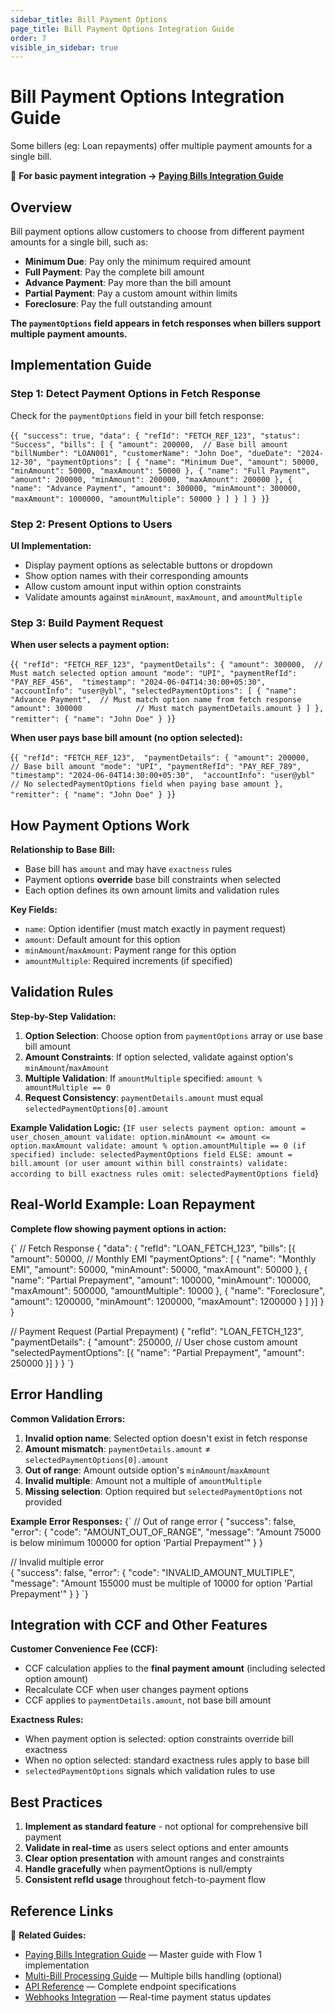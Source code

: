 ```yaml
---
sidebar_title: Bill Payment Options
page_title: Bill Payment Options Integration Guide
order: 7
visible_in_sidebar: true
---
```


# Bill Payment Options Integration Guide

Some billers (eg: Loan repayments) offer multiple payment amounts for a single bill.

📖 **For basic payment integration → <a href="/payments/billpay/api-integration/paying_bills" target="_blank">Paying Bills Integration Guide</a>**

## Overview

Bill payment options allow customers to choose from different payment amounts for a single bill, such as:
- **Minimum Due**: Pay only the minimum required amount
- **Full Payment**: Pay the complete bill amount  
- **Advance Payment**: Pay more than the bill amount
- **Partial Payment**: Pay a custom amount within limits
- **Foreclosure**: Pay the full outstanding amount

**The `paymentOptions` field appears in fetch responses when billers support multiple payment amounts.**

## Implementation Guide

### Step 1: Detect Payment Options in Fetch Response

Check for the `paymentOptions` field in your bill fetch response:

<CodeBlockWithCopy language="json">{`
{
  "success": true,
  "data": {
    "refId": "FETCH_REF_123",
    "status": "Success",
    "bills": [
      {
        "amount": 200000,  // Base bill amount
        "billNumber": "LOAN001",
        "customerName": "John Doe",
        "dueDate": "2024-12-30",
        "paymentOptions": [
          {
            "name": "Minimum Due",
            "amount": 50000,
            "minAmount": 50000,
            "maxAmount": 50000
          },
          {
            "name": "Full Payment", 
            "amount": 200000,
            "minAmount": 200000,
            "maxAmount": 200000
          },
          {
            "name": "Advance Payment",
            "amount": 300000,
            "minAmount": 300000,
            "maxAmount": 1000000,
            "amountMultiple": 50000
          }
        ]
      }
    ]
  }
}
`}</CodeBlockWithCopy>

### Step 2: Present Options to Users

**UI Implementation:**
- Display payment options as selectable buttons or dropdown
- Show option names with their corresponding amounts
- Allow custom amount input within option constraints
- Validate amounts against `minAmount`, `maxAmount`, and `amountMultiple`

### Step 3: Build Payment Request

**When user selects a payment option:**

<CodeBlockWithCopy language="json">{`
{
  "refId": "FETCH_REF_123",
  "paymentDetails": {
    "amount": 300000,  // Must match selected option amount
    "mode": "UPI",
    "paymentRefId": "PAY_REF_456", 
    "timestamp": "2024-06-04T14:30:00+05:30",
    "accountInfo": "user@ybl",
    "selectedPaymentOptions": [
      {
        "name": "Advance Payment",  // Must match option name from fetch response
        "amount": 300000            // Must match paymentDetails.amount
      }
    ]
  },
  "remitter": {
    "name": "John Doe"
  }
}
`}</CodeBlockWithCopy>

**When user pays base bill amount (no option selected):**

<CodeBlockWithCopy language="json">{`
{
  "refId": "FETCH_REF_123", 
  "paymentDetails": {
    "amount": 200000,  // Base bill amount
    "mode": "UPI",
    "paymentRefId": "PAY_REF_789",
    "timestamp": "2024-06-04T14:30:00+05:30", 
    "accountInfo": "user@ybl"
    // No selectedPaymentOptions field when paying base amount
  },
  "remitter": {
    "name": "John Doe"
  }
}
`}</CodeBlockWithCopy>

## How Payment Options Work

**Relationship to Base Bill:**
- Base bill has `amount` and may have `exactness` rules
- Payment options **override** base bill constraints when selected
- Each option defines its own amount limits and validation rules

**Key Fields:**
- `name`: Option identifier (must match exactly in payment request)
- `amount`: Default amount for this option
- `minAmount`/`maxAmount`: Payment range for this option
- `amountMultiple`: Required increments (if specified)

## Validation Rules

**Step-by-Step Validation:**

1. **Option Selection**: Choose option from `paymentOptions` array or use base bill amount
2. **Amount Constraints**: If option selected, validate against option's `minAmount`/`maxAmount`
3. **Multiple Validation**: If `amountMultiple` specified: `amount % amountMultiple == 0`
4. **Request Consistency**: `paymentDetails.amount` must equal `selectedPaymentOptions[0].amount`

**Example Validation Logic:**
<CodeBlockWithCopy language="text">{`
IF user selects payment option:
  amount = user_chosen_amount
  validate: option.minAmount <= amount <= option.maxAmount
  validate: amount % option.amountMultiple == 0 (if specified)
  include: selectedPaymentOptions field
ELSE:
  amount = bill.amount (or user amount within bill constraints)
  validate: according to bill exactness rules
  omit: selectedPaymentOptions field
`}</CodeBlockWithCopy>

## Real-World Example: Loan Repayment

**Complete flow showing payment options in action:**

<CodeBlockWithCopy language="json">{`
// Fetch Response
{
  "data": {
    "refId": "LOAN_FETCH_123",
    "bills": [{
      "amount": 50000,  // Monthly EMI
      "paymentOptions": [
        {
          "name": "Monthly EMI",
          "amount": 50000,
          "minAmount": 50000,
          "maxAmount": 50000
        },
        {
          "name": "Partial Prepayment",
          "amount": 100000,
          "minAmount": 100000,
          "maxAmount": 500000,
          "amountMultiple": 10000
        },
        {
          "name": "Foreclosure",
          "amount": 1200000,
          "minAmount": 1200000,
          "maxAmount": 1200000
        }
      ]
    }]
  }
}

// Payment Request (Partial Prepayment)
{
  "refId": "LOAN_FETCH_123",
  "paymentDetails": {
    "amount": 250000,  // User chose custom amount
    "selectedPaymentOptions": [{
      "name": "Partial Prepayment",
      "amount": 250000
    }]
  }
}
`}</CodeBlockWithCopy>

## Error Handling

**Common Validation Errors:**

1. **Invalid option name**: Selected option doesn't exist in fetch response
2. **Amount mismatch**: `paymentDetails.amount` ≠ `selectedPaymentOptions[0].amount`
3. **Out of range**: Amount outside option's `minAmount`/`maxAmount`
4. **Invalid multiple**: Amount not a multiple of `amountMultiple`
5. **Missing selection**: Option required but `selectedPaymentOptions` not provided

**Example Error Responses:**
<CodeBlockWithCopy language="json">{`
// Out of range error
{
  "success": false,
  "error": {
    "code": "AMOUNT_OUT_OF_RANGE",
    "message": "Amount 75000 is below minimum 100000 for option 'Partial Prepayment'"
  }
}

// Invalid multiple error  
{
  "success": false,
  "error": {
    "code": "INVALID_AMOUNT_MULTIPLE",
    "message": "Amount 155000 must be multiple of 10000 for option 'Partial Prepayment'"
  }
}
`}</CodeBlockWithCopy>

## Integration with CCF and Other Features

**Customer Convenience Fee (CCF):**
- CCF calculation applies to the **final payment amount** (including selected option amount)
- Recalculate CCF when user changes payment options
- CCF applies to `paymentDetails.amount`, not base bill amount

**Exactness Rules:**
- When payment option is selected: option constraints override bill exactness
- When no option selected: standard exactness rules apply to base bill
- `selectedPaymentOptions` signals which validation rules to use

## Best Practices

1. **Implement as standard feature** - not optional for comprehensive bill payment
2. **Validate in real-time** as users select options and enter amounts
3. **Clear option presentation** with amount ranges and constraints
4. **Handle gracefully** when paymentOptions is null/empty
5. **Consistent refId usage** throughout fetch-to-payment flow

## Reference Links

📖 **Related Guides:**
- <a href="/payments/billpay/api-integration/paying_bills" target="_blank">Paying Bills Integration Guide</a> — Master guide with Flow 1 implementation
- <a href="/payments/billpay/api-integration/multi-bill-processing" target="_blank">Multi-Bill Processing Guide</a> — Multiple bills handling (optional)
- <a href="/payments/billpay/api-integration/api-reference" target="_blank">API Reference</a> — Complete endpoint specifications
- <a href="/payments/billpay/api-integration/webhooks" target="_blank">Webhooks Integration</a> — Real-time payment status updates

<WasPageHelpful />